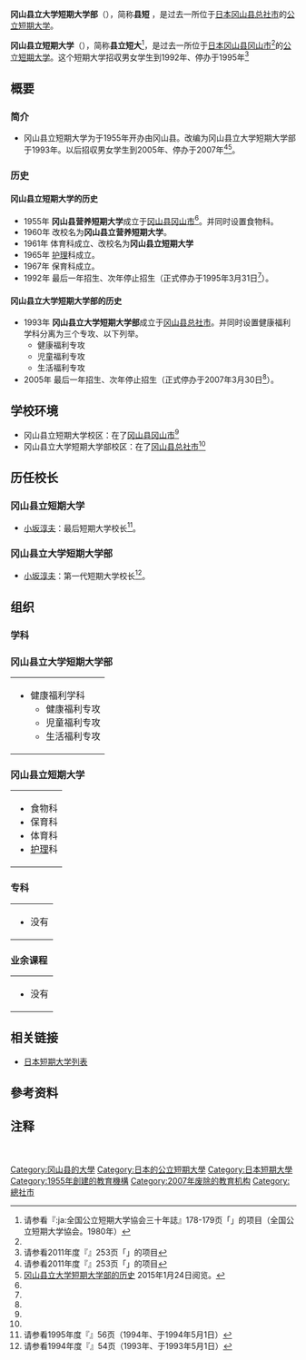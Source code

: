 {{大学(日本) 
| 国=日本
| 大学名=冈山县立大学短期大学部
| ふりがな=おかやまけんりつだいがくたんきだいがくぶ
| 英称=Okayama Prefectural University-Junior College
| 画像=
| 图像大小=
| 画像説明=
| 大学设置年=1993年
| 创立年=1993年
| 学校种別=公立
| 设置者=
| 本部所在地=[[冈山县|冈山县]][[总社市|总社市]]洼木111<ref group="注" name="本部所在地">现在、冈山县立大学所在地。</ref>
| キャンパス={{JPN}}<br />[[冈山县|冈山县]][[总社市|总社市]]<ref group="注" name="本部所在地"/>
| 学部=健康福利学科<br>　健康福利专攻<br>　児童福利专攻<br>　生活福利专攻
| 研究科=
| 大学の略称=县短
| 网站=
}}
{{Portal|大學|Nuvola apps file-manager.png}}
'''冈山县立大学短期大学部'''（{{jpn|j=岡山県立大学短期大学部|hg=おかやまけんりつだいがくたんきだいがくぶ|rm=Okayama-kenritsu Daigaku Tanki Daigakubu|f=t}}），简称'''县短'''<!--<ref name="简称">[http://www.** **短期大学博客]{{ja}}20**年**月**日阅览。</ref>-->，是过去一所位于[[日本|日本]][[冈山县|冈山县]][[总社市|总社市]]的[[公立大學|公立]][[短期大学|短期大学]]。

{{大学(日本) 
| 国=日本
| 大学名=冈山县立短期大学
| ふりがな=おかやまけんりつたんきだいがく
| 英称=Okayama Prefectural Junior College
| 画像=
| 图像大小=
| 画像説明=
| 大学设置年=1955年
| 创立年=1955年
| 学校种別=公立
| 设置者=
| 本部所在地=[[冈山县|冈山县]][[冈山市|冈山市]]伊岛町3-1-1<ref group="注" name="本部所在地2">现在[[北區_(岡山市)|北区]]、冈山县立乌城高级中学所在地。</ref>
| キャンパス={{JPN}}<br />[[冈山县|冈山县]][[冈山市|冈山市]]<ref group="注" name="本部所在地2"/>
| 学部=食物科<br>保育科<br>体育科<br>[[护理学|护理]]科
| 研究科=
| 大学の略称=县短
| 网站=
}}
{{Portal|大學|Nuvola apps file-manager.png}}
'''冈山县立短期大学'''（{{jpn|j=岡山県立短期大学|hg=おかやまけんりつたんきだいがく|rm=Okayama-kenritsu Tanki Daigaku|f=t}}），简称'''县立短大'''<ref name="简称">请参看『:ja:全国公立短期大学協会三十年誌』178-179页「{{lang|ja|岡山県立短期大学}}」的项目（全国公立短期大学協会。1980年）{{ja}}</ref>，是过去一所位于[[日本|日本]][[冈山县|冈山县]][[冈山市|冈山市]]<ref group="注" name="本部所在地2"/>的[[公立大學|公立]][[短期大学|短期大学]]。这个短期大学招収男女学生到1992年、停办于1995年<ref name="全国短期大学高等専门学校一覧2011A">请参看2011年度『{{link-ja|全国短期大学高等專業学校一覧|全国短期大学高等専門学校一覧}}』253页「{{lang|ja|岡山県立短期大学}}」的项目{{ja}}</ref>
== 概要 ==
=== 简介 ===
* 冈山县立短期大学为于1955年开办由冈山县。改编为冈山县立大学短期大学部于1993年。以后招収男女学生到2005年、停办于2007年<ref name="全国短期大学高等専门学校一覧2011">请参看2011年度『{{link-ja|全国短期大学高等專業学校一覧|全国短期大学高等専門学校一覧}}』253页「{{lang|ja|岡山県立大学短期大学部}}」的项目{{ja}}</ref><ref name="短期大学的历史">[http://www.oka-pu.ac.jp/?page_id=1139 冈山县立大学短期大学部的历史] {{Wayback|url=http://www.oka-pu.ac.jp/?page_id=1139 |date=20191206121527 }}{{ja}}2015年1月24日阅览。</ref>。
=== 历史 ===
==== 冈山县立短期大学的历史 ====
* 1955年 '''冈山县营养短期大学'''成立于[[冈山县|冈山县]][[冈山市|冈山市]]<ref group="注" name="本部所在地2"/>。并同时设置食物科。
* 1960年 改校名为'''冈山县立营养短期大学'''。
* 1961年 体育科成立、改校名为'''冈山县立短期大学'''
* 1965年 [[护理学|护理]]科成立。
* 1967年 保育科成立。
* 1992年 最后一年招生、次年停止招生（正式停办于1995年3月31日<ref name="全国短期大学高等専门学校一覧2011A"/>）。
==== 冈山县立大学短期大学部的历史 ====
* 1993年 '''冈山县立大学短期大学部'''成立于[[冈山县|冈山县]][[总社市|总社市]]。并同时设置健康福利学科分离为三个专攻、以下列举。
** 健康福利专攻
** 児童福利专攻
** 生活福利专攻
* 2005年 最后一年招生、次年停止招生（正式停办于2007年3月30日<ref name="全国短期大学高等専门学校一覧2011"/>）。
<!--=== 宪章 ===
* 请参看[http://www.** **短期大学部的标志] {{ja}} 20**年*月**日阅览。
=== 教育与研究===
**-->
== 学校环境==
* 冈山县立短期大学校区：在了[[冈山县|冈山县]][[冈山市|冈山市]]<ref group="注" name="本部所在地2"/>
* 冈山县立大学短期大学部校区：在了[[冈山县|冈山县]][[总社市|总社市]]<ref group="注" name="本部所在地"/>
== 历任校长 ==
=== 冈山县立短期大学 ===
<!--* [[**|**]]：第一代短期大学校长<ref name="短期大学一覧1955">请参看1955年度『{{link-ja|日本短期大学一览|全国短期大学一覧}}』**页（1955年、于1950年5月1日）{{ja}}</ref>。-->
* [[小坂淳夫|小坂淳夫]]：最后短期大学校长<ref name="全国学校総覧1995">请参看1995年度『{{link-ja|全国学校总览|全国学校総覧}}』56页（1994年、于1994年5月1日）{{ja}}</ref>。
=== 冈山县立大学短期大学部 ===
* [[小坂淳夫|小坂淳夫]]：第一代短期大学校长<ref name="全国学校総覧1994">请参看1994年度『{{link-ja|全国学校总览|全国学校総覧}}』54页（1993年、于1993年5月1日）{{ja}}</ref>。
<!--* [[**|**]]：最后短期大学校长<ref name="全国学校総覧2007">请参看2007年度『{{link-ja|全国学校总览|全国学校総覧}}』**页（2006年、于2006年5月1日）{{ja}}</ref>。-->
<!--== 著名人和有关人员 ==
* [[**|**]]：-->
== 组织 ==
=== 学科 ===
=== 冈山县立大学短期大学部 ===
{| style="width: 100%;"
| 
* 健康福利学科
** 健康福利专攻
** 児童福利专攻
** 生活福利专攻
|}
=== 冈山县立短期大学 ===
{| style="width: 100%;"|
| 
* 食物科
* 保育科
* 体育科
* [[护理学|护理]]科
|}
=== 专科 ===
{| style="width: 100%;"|
| 
* 没有
|}
=== 业余课程 ===
{| style="width: 100%;"|
| 
* 没有
|}
<!--=== 附属学校 ===
{| style="width: 100%;"
* 
|}
=== 附属机关 ===
{| style="width: 100%;"
|
*
|}
== 知名校友 ==
* [[**|**]]：-->
== 相关链接 ==
* [[日本短期大学列表|日本短期大学列表]]
<!--== 外部链接 ==
* [http://www.** 关于**短期大学部]{{ja}}2015年*月**日阅览。-->
{{commons category|Okayama Prefectural University-Junior College}}
== 參考资料 ==
{{reflist}}
== 注释 ==
{{reflist|group="注"}}　
{{DEFAULTSORT:gāng shān xiàn lì dà xué duǎn qī dà xué bù}}
[[Category:冈山县的大學|Category:冈山县的大學]]
[[Category:日本的公立短期大學|Category:日本的公立短期大學]]
[[Category:日本短期大學|Category:日本短期大學]]
[[Category:1955年創建的教育機構|Category:1955年創建的教育機構]]
[[Category:2007年废除的教育机构|Category:2007年废除的教育机构]]
[[Category:總社市|Category:總社市]]